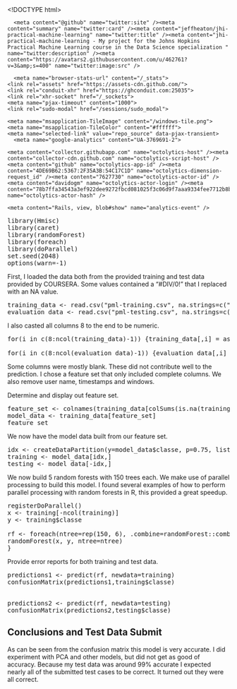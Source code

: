 


<!DOCTYPE html>
<html lang="en" class="">
  <head prefix="og: http://ogp.me/ns# fb: http://ogp.me/ns/fb# object: http://ogp.me/ns/object# article: http://ogp.me/ns/article# profile: http://ogp.me/ns/profile#">
    <meta charset='utf-8'>
    <meta http-equiv="X-UA-Compatible" content="IE=edge">
    <meta http-equiv="Content-Language" content="en">
    
    
    <title>jhi-practical-machine-learning/PracticalMachineLearning.RMD at master · jeffheaton/jhi-practical-machine-learning</title>
    <link rel="search" type="application/opensearchdescription+xml" href="/opensearch.xml" title="GitHub">
    <link rel="fluid-icon" href="https://github.com/fluidicon.png" title="GitHub">
    <link rel="apple-touch-icon" sizes="57x57" href="/apple-touch-icon-114.png">
    <link rel="apple-touch-icon" sizes="114x114" href="/apple-touch-icon-114.png">
    <link rel="apple-touch-icon" sizes="72x72" href="/apple-touch-icon-144.png">
    <link rel="apple-touch-icon" sizes="144x144" href="/apple-touch-icon-144.png">
    <meta property="fb:app_id" content="1401488693436528">

      <meta content="@github" name="twitter:site" /><meta content="summary" name="twitter:card" /><meta content="jeffheaton/jhi-practical-machine-learning" name="twitter:title" /><meta content="jhi-practical-machine-learning - My project for the Johns Hopkins Practical Machine Learning course in the Data Science specialization " name="twitter:description" /><meta content="https://avatars2.githubusercontent.com/u/462761?v=3&amp;s=400" name="twitter:image:src" />
<meta content="GitHub" property="og:site_name" /><meta content="object" property="og:type" /><meta content="https://avatars2.githubusercontent.com/u/462761?v=3&amp;s=400" property="og:image" /><meta content="jeffheaton/jhi-practical-machine-learning" property="og:title" /><meta content="https://github.com/jeffheaton/jhi-practical-machine-learning" property="og:url" /><meta content="jhi-practical-machine-learning - My project for the Johns Hopkins Practical Machine Learning course in the Data Science specialization " property="og:description" />

      <meta name="browser-stats-url" content="/_stats">
    <link rel="assets" href="https://assets-cdn.github.com/">
    <link rel="conduit-xhr" href="https://ghconduit.com:25035">
    <link rel="xhr-socket" href="/_sockets">
    <meta name="pjax-timeout" content="1000">
    <link rel="sudo-modal" href="/sessions/sudo_modal">

    <meta name="msapplication-TileImage" content="/windows-tile.png">
    <meta name="msapplication-TileColor" content="#ffffff">
    <meta name="selected-link" value="repo_source" data-pjax-transient>
      <meta name="google-analytics" content="UA-3769691-2">

    <meta content="collector.githubapp.com" name="octolytics-host" /><meta content="collector-cdn.github.com" name="octolytics-script-host" /><meta content="github" name="octolytics-app-id" /><meta content="4DE69B62:5367:2F35A3B:54C17C1D" name="octolytics-dimension-request_id" /><meta content="7627730" name="octolytics-actor-id" /><meta content="davidogm" name="octolytics-actor-login" /><meta content="78b7ffa34543a3ef922dee9272fbcd081025f3c06d9f7aaa9334fee7712b8b27" name="octolytics-actor-hash" />
    
    <meta content="Rails, view, blob#show" name="analytics-event" />

    
    


<div class="highlight highlight-r"><pre>library(<span class="pl-vo">Hmisc</span>)
library(<span class="pl-vo">caret</span>)
library(<span class="pl-vo">randomForest</span>)
library(<span class="pl-vo">foreach</span>)
library(<span class="pl-vo">doParallel</span>)
set.seed(<span class="pl-c1">2048</span>)
options(<span class="pl-v">warn</span><span class="pl-k">=</span><span class="pl-k">-</span><span class="pl-c1">1</span>)</pre></div>

<p>First, I loaded the data both from the provided training and test data provided by COURSERA.
Some values contained a "#DIV/0!" that I replaced with an NA value.</p>

<div class="highlight highlight-r"><pre><span class="pl-vo">training_data</span> <span class="pl-k">&lt;-</span> read.csv(<span class="pl-s1"><span class="pl-pds">"</span>pml-training.csv<span class="pl-pds">"</span></span>, <span class="pl-v">na.strings</span><span class="pl-k">=</span>c(<span class="pl-s1"><span class="pl-pds">"</span>#DIV/0!<span class="pl-pds">"</span></span>) )
<span class="pl-vo">evaluation_data</span> <span class="pl-k">&lt;-</span> read.csv(<span class="pl-s1"><span class="pl-pds">"</span>pml-testing.csv<span class="pl-pds">"</span></span>, <span class="pl-v">na.strings</span><span class="pl-k">=</span>c(<span class="pl-s1"><span class="pl-pds">"</span>#DIV/0!<span class="pl-pds">"</span></span>) )</pre></div>

<p>I also casted all columns 8 to the end to be numeric.</p>

<div class="highlight highlight-r"><pre><span class="pl-k">for</span>(<span class="pl-vo">i</span> <span class="pl-k">in</span> c(<span class="pl-c1">8</span><span class="pl-k">:</span>ncol(<span class="pl-vo">training_data</span>)<span class="pl-k">-</span><span class="pl-c1">1</span>)) {<span class="pl-vo">training_data</span>[,<span class="pl-vo">i</span>] <span class="pl-k">=</span> as.numeric(as.character(<span class="pl-vo">training_data</span>[,<span class="pl-vo">i</span>]))}

<span class="pl-k">for</span>(<span class="pl-vo">i</span> <span class="pl-k">in</span> c(<span class="pl-c1">8</span><span class="pl-k">:</span>ncol(<span class="pl-vo">evaluation_data</span>)<span class="pl-k">-</span><span class="pl-c1">1</span>)) {<span class="pl-vo">evaluation_data</span>[,<span class="pl-vo">i</span>] <span class="pl-k">=</span> as.numeric(as.character(<span class="pl-vo">evaluation_data</span>[,<span class="pl-vo">i</span>]))}</pre></div>

<p>Some columns were mostly blank.  These did not contribute well to the prediction.  I chose a feature
set that only included complete columns.  We also remove user name, timestamps and windows.  </p>

<p>Determine and display out feature set.</p>

<div class="highlight highlight-r"><pre><span class="pl-vo">feature_set</span> <span class="pl-k">&lt;-</span> colnames(<span class="pl-vo">training_data</span>[colSums(is.na(<span class="pl-vo">training_data</span>)) <span class="pl-k">==</span> <span class="pl-c1">0</span>])[<span class="pl-k">-</span>(<span class="pl-c1">1</span><span class="pl-k">:</span><span class="pl-c1">7</span>)]
<span class="pl-vo">model_data</span> <span class="pl-k">&lt;-</span> <span class="pl-vo">training_data</span>[<span class="pl-vo">feature_set</span>]
<span class="pl-vo">feature_set</span></pre></div>

<p>We now have the model data built from our feature set.</p>

<div class="highlight highlight-r"><pre><span class="pl-vo">idx</span> <span class="pl-k">&lt;-</span> createDataPartition(<span class="pl-v">y</span><span class="pl-k">=</span><span class="pl-vo">model_data</span><span class="pl-k">$</span><span class="pl-vo">classe</span>, <span class="pl-v">p</span><span class="pl-k">=</span><span class="pl-c1">0.75</span>, <span class="pl-v">list</span><span class="pl-k">=</span><span class="pl-c1">FALSE</span> )
<span class="pl-vo">training</span> <span class="pl-k">&lt;-</span> <span class="pl-vo">model_data</span>[<span class="pl-vo">idx</span>,]
<span class="pl-vo">testing</span> <span class="pl-k">&lt;-</span> <span class="pl-vo">model_data</span>[<span class="pl-k">-</span><span class="pl-vo">idx</span>,]</pre></div>

<p>We now build 5 random forests with 150 trees each. We make use of parallel processing to build this
model. I found several examples of how to perform parallel processing with random forests in R, this
provided a great speedup.</p>

<div class="highlight highlight-r"><pre>registerDoParallel()
<span class="pl-vo">x</span> <span class="pl-k">&lt;-</span> <span class="pl-vo">training</span>[<span class="pl-k">-</span>ncol(<span class="pl-vo">training</span>)]
<span class="pl-vo">y</span> <span class="pl-k">&lt;-</span> <span class="pl-vo">training</span><span class="pl-k">$</span><span class="pl-vo">classe</span>

<span class="pl-vo">rf</span> <span class="pl-k">&lt;-</span> foreach(<span class="pl-v">ntree</span><span class="pl-k">=</span>rep(<span class="pl-c1">150</span>, <span class="pl-c1">6</span>), <span class="pl-v">.combine</span><span class="pl-k">=</span><span class="pl-e">randomForest</span><span class="pl-k">::</span><span class="pl-vo">combine</span>, <span class="pl-v">.packages</span><span class="pl-k">=</span><span class="pl-s1"><span class="pl-pds">'</span>randomForest<span class="pl-pds">'</span></span>) %<span class="pl-vo">dopar</span>% {
randomForest(<span class="pl-vo">x</span>, <span class="pl-vo">y</span>, <span class="pl-v">ntree</span><span class="pl-k">=</span><span class="pl-vo">ntree</span>) 
}</pre></div>

<p>Provide error reports for both training and test data.</p>

<div class="highlight highlight-r"><pre><span class="pl-vo">predictions1</span> <span class="pl-k">&lt;-</span> predict(<span class="pl-vo">rf</span>, <span class="pl-v">newdata</span><span class="pl-k">=</span><span class="pl-vo">training</span>)
confusionMatrix(<span class="pl-vo">predictions1</span>,<span class="pl-vo">training</span><span class="pl-k">$</span><span class="pl-vo">classe</span>)


<span class="pl-vo">predictions2</span> <span class="pl-k">&lt;-</span> predict(<span class="pl-vo">rf</span>, <span class="pl-v">newdata</span><span class="pl-k">=</span><span class="pl-vo">testing</span>)
confusionMatrix(<span class="pl-vo">predictions2</span>,<span class="pl-vo">testing</span><span class="pl-k">$</span><span class="pl-vo">classe</span>)</pre></div>

<h2>
<a id="user-content-conclusions" class="anchor" href="#conclusions-and-test-data-submit" aria-hidden="true"><span class="octicon octicon-link"></span></a>Conclusions and Test Data Submit</h2>

<p>As can be seen from the confusion matrix this model is very accurate.  I did experiment with PCA 
and other models, but did not get as good of accuracy. Because my test data was around 99% 
accurate I expected nearly all of the submitted test cases to be correct.  It turned out they 
were all correct.</p>

  </body>
</html>

